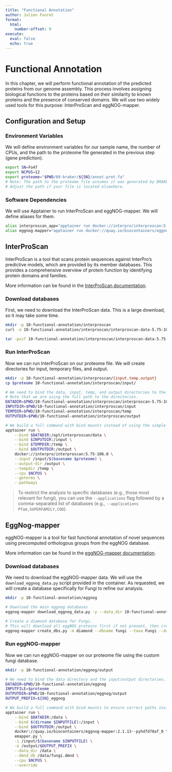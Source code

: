 ```yaml
---
title: "Functional Annotation"
author: Julien Fouret
format: 
  html:
    number-offset: 9
execute:
  eval: false
  echo: true
---
```


# Functional Annotation

In this chapter, we will perform functional annotation of the predicted proteins from our genome assembly. This process involves assigning biological functions to the proteins based on their similarity to known proteins and the presence of conserved domains. We will use two widely used tools for this purpose: InterProScan and eggNOG-mapper.

## Configuration and Setup

### Environment Variables

We will define environment variables for our sample name, the number of CPUs, and the path to the proteome file generated in the previous step (gene prediction).

``` bash
export SN=Fo47
export NCPUS=12
export proteome="$PWD/09-braker/${SN}/annot.prot.fa"
# Note: The path to the proteome file assumes it was generated by BRAKER in the previous chapter.
# Adjust the path if your file is located elsewhere.
```

### Software Dependencies

We will use Apptainer to run InterProScan and eggNOG-mapper. We will define aliases for them.

``` bash
alias interproscan_app="apptainer run docker://interpro/interproscan:5.75-106.0"
alias eggnog-mapper="apptainer run docker://quay.io/biocontainers/eggnog-mapper:2.1.13--pyhdfd78af_0"
```

## InterProScan

InterProScan is a tool that scans protein sequences against InterPro's predictive models, which are provided by its member databases. This provides a comprehensive overview of protein function by identifying protein domains and families.

More information can be found in the [InterProScan documentation](https://interproscan-docs.readthedocs.io/en/v5/HowToUseViaContainer.html).

### Download databases

First, we need to download the InterProScan data. This is a large download, so it may take some time.

``` bash
mkdir -p 10-functional-annotation/interproscan
curl -o 10-functional-annotation/interproscan/interproscan-data-5.75-106.0.tar.gz http://ftp.ebi.ac.uk/pub/software/unix/iprscan/5/5.75-106.0/alt/interproscan-data-5.75-106.0.tar.gz

tar -pxzf 10-functional-annotation/interproscan/interproscan-data-5.75-106.0.tar.gz -C 10-functional-annotation/interproscan
```

### Run InterProScan

Now we can run InterProScan on our proteome file. We will create directories for input, temporary files, and output.

``` bash
mkdir -p 10-functional-annotation/interproscan/{input,temp,output}
cp $proteome 10-functional-annotation/interproscan/input/

# We need to bind the data, input, temp, and output directories to the container.
# Note that we are using the full path to the directories.
DATADIR=$PWD/10-functional-annotation/interproscan/interproscan-5.75-106.0/data
INPUTDIR=$PWD/10-functional-annotation/interproscan/input
TEMPDIR=$PWD/10-functional-annotation/interproscan/temp
OUTPUTDIR=$PWD/10-functional-annotation/interproscan/output

# We build a full command with bind mounts instead of using the simple alias
apptainer run \
    --bind $DATADIR:/opt/interproscan/data \
    --bind $INPUTDIR:/input \
    --bind $TEMPDIR:/temp \
    --bind $OUTPUTDIR:/output \
    docker://interpro/interproscan:5.75-106.0 \
    --input /input/$(basename $proteome) \
    --output-dir /output \
    --tempdir /temp \
    --cpu $NCPUS \
    --goterms \
    --pathways
```

> To restrict the analysis to specific databases (e.g., those most relevant for fungi), you can use the `--applications` flag followed by a comma-separated list of databases (e.g., `--applications Pfam,SUPERFAMILY,CDD`).

## EggNog-mapper

eggNOG-mapper is a tool for fast functional annotation of novel sequences using precomputed orthologous groups from the eggNOG database.

More information can be found in the [eggNOG-mapper documentation](https://github.com/eggnogdb/eggnog-mapper/wiki/eggNOG-mapper-v2.1.5-to-v2.1.13).

### Download databases

We need to download the eggNOG-mapper data. We will use the `download_eggnog_data.py` script provided in the container. As requested, we will create a database specifically for Fungi to refine our analysis.

``` bash
mkdir -p 10-functional-annotation/eggnog

# Download the main eggnog databases
eggnog-mapper download_eggnog_data.py -y --data_dir 10-functional-annotation/eggnog

# Create a diamond database for Fungi.
# This will download all eggNOG proteins first if not present, then create the fungi-specific database.
eggnog-mapper create_dbs.py -m diamond --dbname fungi --taxa Fungi --data_dir 10-functional-annotation/eggnog
```

### Run eggNOG-mapper

Now we can run eggNOG-mapper on our proteome file using the custom fungi database.

``` bash
mkdir -p 10-functional-annotation/eggnog/output

# We need to bind the data directory and the input/output directories.
DATADIR=$PWD/10-functional-annotation/eggnog
INPUTFILE=$proteome
OUTPUTDIR=$PWD/10-functional-annotation/eggnog/output
OUTPUT_PREFIX=${SN}_eggnog

# We build a full command with bind mounts to ensure correct paths inside the container.
apptainer run \
    --bind $DATADIR:/data \
    --bind $(dirname $INPUTFILE):/input \
    --bind $OUTPUTDIR:/output \
    docker://quay.io/biocontainers/eggnog-mapper:2.1.13--pyhdfd78af_0 \
    emapper.py \
    -i /input/$(basename $INPUTFILE) \
    -o /output/$OUTPUT_PREFIX \
    --data_dir /data \
    --dmnd_db /data/fungi.dmnd \
    --cpu $NCPUS \
    --override
```